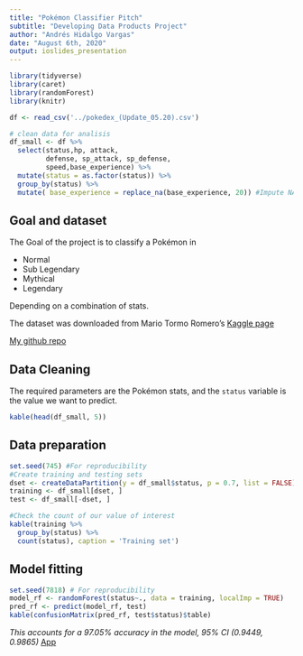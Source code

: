```yaml
---
title: "Pokémon Classifier Pitch"
subtitle: "Developing Data Products Project"
author: "Andrés Hidalgo Vargas"
date: "August 6th, 2020"
output: ioslides_presentation
---
```


```r
library(tidyverse)
library(caret)
library(randomForest)
library(knitr)

df <- read_csv('../pokedex_(Update_05.20).csv')

# clean data for analisis 
df_small <- df %>%
  select(status,hp, attack,
         defense, sp_attack, sp_defense,
         speed,base_experience) %>%
  mutate(status = as.factor(status)) %>%
  group_by(status) %>%
  mutate( base_experience = replace_na(base_experience, 20)) #Impute NA's the minimum base experience in Pokémon is 20
```

## Goal and dataset

The Goal of the project is to classify a Pokémon in 

- Normal
- Sub Legendary
- Mythical
- Legendary

Depending on a combination of stats.

The dataset was downloaded from Mario Tormo Romero's [Kaggle page](https://www.kaggle.com/mariotormo/complete-pokemon-dataset-updated-090420) 

[My github repo](https://github.com/AnHiVa/pokemon-classification)

## Data Cleaning

The required parameters are the Pokémon stats, and the `status` variable is the value we want to predict.

```r
kable(head(df_small, 5))
```

## Data preparation

```r
set.seed(745) #For reproducibility 
#Create training and testing sets
dset <- createDataPartition(y = df_small$status, p = 0.7, list = FALSE)
training <- df_small[dset, ]
test <- df_small[-dset, ]
```

```r
#Check the count of our value of interest
kable(training %>%
  group_by(status) %>%
  count(status), caption = 'Training set')
```

## Model fitting 

```r
set.seed(7818) # For reproducibility
model_rf <- randomForest(status~., data = training, localImp = TRUE)
pred_rf <- predict(model_rf, test)
kable(confusionMatrix(pred_rf, test$status)$table)
```

*This accounts for a 97.05% accuracy in the model, 95% CI (0.9449, 0.9865)* [App](https://anhiva.shinyapps.io/pokemon-classifier/)